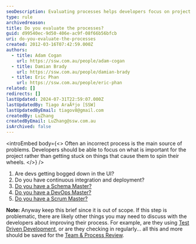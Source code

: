 ```yaml
---
seoDescription: Evaluating processes helps developers focus on project goals and avoid getting stuck on inefficient workflows.
type: rule
archivedreason:
title: Do you evaluate the processes?
guid: d99540ec-9d50-406e-ac9f-08f66b56bfcb
uri: do-you-evaluate-the-processes
created: 2012-03-16T07:42:59.000Z
authors:
  - title: Adam Cogan
    url: https://ssw.com.au/people/adam-cogan
  - title: Damian Brady
    url: https://ssw.com.au/people/damian-brady
  - title: Eric Phan
    url: https://ssw.com.au/people/eric-phan
related: []
redirects: []
lastUpdated: 2024-07-31T22:59:07.000Z
lastUpdatedBy: Tiago AraÃºjo [SSW]
lastUpdatedByEmail: tiagov8@gmail.com
createdBy: LuZhang
createdByEmail: LuZhang@ssw.com.au
isArchived: false
---
```


<introEmbed
  body={<>
Often an incorrect process is the main source of problems. Developers should be able to focus on what is important for the project rather than getting stuck on things that cause them to spin their wheels.
  </>}
/>
1. Are devs getting bogged down in the UI?
2. Do you have continuous integration and deployment?
3. [Do you have a Schema Master?](/have-a-schema-master)
4. [Do you have a DevOps Master?](/devops-master)
5. [Do you have a Scrum Master?](/scrum-master-do-you-schedule-the-3-meetings)

**Note:** Anyway keep this brief since it is out of scope. If this step is problematic, there are likely other things you may need to discuss with the developers about improving their process. For example, are they using [Test Driven Development](/before-starting-do-you-follow-a-test-driven-process), or are they checking in regularly... all this and more should be saved for the [Team & Process Review](https://www.ssw.com.au/consulting/software-audit).
